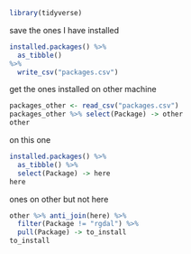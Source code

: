 ```r
library(tidyverse)
```

save the ones I have installed

```r
installed.packages() %>% 
  as_tibble()
%>% 
  write_csv("packages.csv")
```

get the ones installed on other machine

```r
packages_other <- read_csv("packages.csv")
packages_other %>% select(Package) -> other
other
```

on this one

```r
installed.packages() %>% 
  as_tibble() %>% 
  select(Package) -> here
here
```

ones on other but not here

```r
other %>% anti_join(here) %>% 
  filter(Package != "rgdal") %>% 
  pull(Package) -> to_install
to_install
```

